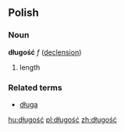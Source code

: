 ==Polish==
===Noun===
'''długość''' ''f'' ([[Wiktionary Appendix:Polish feminine ść noun declension|declension]])
# length

===Related terms===
* [[długa]]

[[hu:długość]]
[[pl:długość]]
[[zh:długość]]